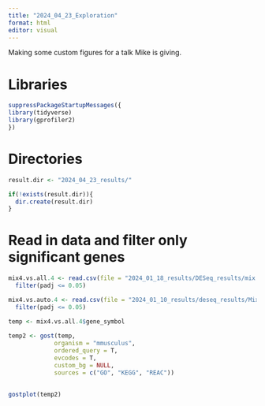 ---
title: "2024_04_23_Exploration"
format: html
editor: visual
---

Making some custom figures for a talk Mike is giving.

# Libraries

```{r}
suppressPackageStartupMessages({
library(tidyverse)
library(gprofiler2)
})
```

# Directories

```{r}
result.dir <- "2024_04_23_results/"

if(!exists(result.dir)){
  dir.create(result.dir)
}

```

# Read in data and filter only significant genes

```{r}
mix4.vs.all.4 <- read.csv(file = "2024_01_18_results/DESeq_results/mix.4.VS.all.4.csv") |> 
  filter(padj <= 0.05)

mix4.vs.auto.4 <- read.csv(file = "2024_01_10_results/deseq_results/Mixed.CD4.D.vs.Auto.CD4.D.csv") |> 
  filter(padj <= 0.05)
```


```{r}
temp <- mix4.vs.all.4$gene_symbol
  
temp2 <- gost(temp,
             organism = "mmusculus",
             ordered_query = T,
             evcodes = T,
             custom_bg = NULL,
             sources = c("GO", "KEGG", "REAC"))
  
```


```{r}
gostplot(temp2)
```








